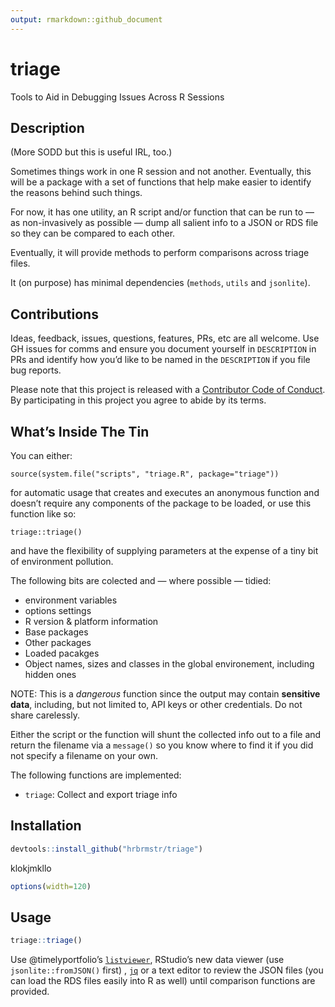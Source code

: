 ```yaml
---
output: rmarkdown::github_document
---
```


# triage

Tools to Aid in Debugging Issues Across R Sessions

## Description

(More SODD but this is useful IRL, too.)

Sometimes things work in one R session and not another. Eventually, this will be a package with a set of functions that help make easier to identify the reasons behind such things.

For now, it has one utility, an R script and/or function that can be run to --- as non-invasively as possible --- dump all salient info to a JSON or RDS file so they can be compared to each other.

Eventually, it will provide methods to perform comparisons across triage files.

It (on purpose) has minimal dependencies (`methods`, `utils` and `jsonlite`).

## Contributions

Ideas, feedback, issues, questions, features, PRs, etc are all welcome. Use GH issues for comms and ensure you document yourself in `DESCRIPTION` in PRs and identify how you'd like to be named in the `DESCRIPTION` if you file bug reports.

Please note that this project is released with a [Contributor Code of Conduct](CONDUCT.md). By participating in this project you agree to abide by its terms.

## What's Inside The Tin

You can either:

    source(system.file("scripts", "triage.R", package="triage"))

for automatic usage that creates and executes an anonymous function and doesn't require any components of the package to be loaded, or use this function like so:

    triage::triage()

and have the flexibility of supplying parameters at the expense of a tiny bit of environment pollution.

The following bits are colected and --- where possible --- tidied:

- environment variables
- options settings
- R version & platform information
- Base packages
- Other packages
- Loaded pacakges
- Object names, sizes and classes in the global environement, including hidden ones

NOTE: This is a _dangerous_ function since the output may contain **sensitive data**,
including, but not limited to, API keys or other credentials. Do not share carelessly.

Either the script or the function will shunt the collected info out to a file and return the filename via a `message()` so you know where to find it if you did not specify a filename on your own.

The following functions are implemented:

- `triage`: Collect and export triage info

## Installation

```r
devtools::install_github("hrbrmstr/triage")
```
klokjmkllo
```r
options(width=120)
```

## Usage

```r
triage::triage()
```

Use @timelyportfolio's [`listviewer`](https://github.com/timelyportfolio/listviewer), RStudio's new data viewer (use `jsonlite::fromJSON()` first) , [`jq`](https://stedolan.github.io/jq/) or a text editor to review the JSON files (you can load the RDS files easily into R as well) until comparison functions are provided.
